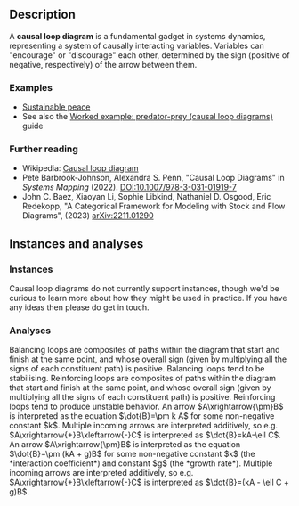 
## Description

A **causal loop diagram** is a fundamental gadget in systems dynamics, representing a system of causally interacting variables.
Variables can "encourage" or "discourage" each other, determined by the sign (positive of negative, respectively) of the arrow between them.


### Examples

- [Sustainable peace](https://catcolab.org/model/0194cf7f-e59a-7281-a0d9-dce4c68114e4)
- See also the <A href="/help/guides/predator-prey">Worked example: predator-prey (causal loop diagrams)</A> guide


### Further reading

- Wikipedia: [Causal loop diagram](https://en.wikipedia.org/wiki/Causal_loop_diagram)
- Pete Barbrook-Johnson, Alexandra S. Penn, "Causal Loop Diagrams" in *Systems Mapping* (2022). [DOI:10.1007/978-3-031-01919-7](https://doi.org/10.1007/978-3-031-01919-7)
- John C. Baez, Xiaoyan Li, Sophie Libkind, Nathaniel D. Osgood, Eric Redekopp, "A Categorical Framework for Modeling with Stock and Flow Diagrams", (2023) [arXiv:2211.01290](https://arxiv.org/abs/2211.01290)


## Instances and analyses

### Instances

<Question>
Causal loop diagrams do not currently support instances, though we'd be curious to learn more about how they might be used in practice.
If you have any ideas then please do get in touch.
</Question>


### Analyses

<HelpAnalysisById theory={props.theory} analysisId="diagram"/>

<HelpAnalysisById theory={props.theory} analysisId="negative-loops">
Balancing loops are composites of paths within the diagram that start and finish at the same point, and whose overall sign (given by multiplying all the signs of each constituent path) is positive.
Balancing loops tend to be stabilising.
</HelpAnalysisById>

<HelpAnalysisById theory={props.theory} analysisId="positive-loops">
Reinforcing loops are composites of paths within the diagram that start and finish at the same point, and whose overall sign (given by multiplying all the signs of each constituent path) is positive.
Reinforcing loops tend to produce unstable behavior.
</HelpAnalysisById>

<HelpAnalysisById theory={props.theory} analysisId="linear-ode">
An arrow $A\xrightarrow{\pm}B$ is interpreted as the equation $\dot{B}=\pm k A$ for some non-negative constant $k$.
Multiple incoming arrows are interpreted additively, so e.g. $A\xrightarrow{+}B\xleftarrow{-}C$ is interpreted as $\dot{B}=kA-\ell C$.
</HelpAnalysisById>

<HelpAnalysisById theory={props.theory} analysisId="lotka-volterra">
An arrow $A\xrightarrow{\pm}B$ is interpreted as the equation $\dot{B}=\pm (kA + g)B$ for some non-negative constant $k$ (the *interaction coefficient*) and constant $g$ (the *growth rate*).
Multiple incoming arrows are interpreted additively, so e.g. $A\xrightarrow{+}B\xleftarrow{-}C$ is interpreted as $\dot{B}=(kA - \ell C + g)B$.
</HelpAnalysisById>
